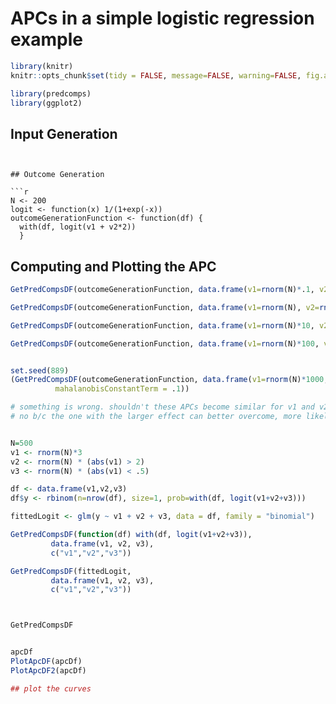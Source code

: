 # APCs in a simple logistic regression example

```r
library(knitr)
knitr::opts_chunk$set(tidy = FALSE, message=FALSE, warning=FALSE, fig.align='center')
```

```r
library(predcomps)
library(ggplot2)
```

## Input Generation

```


## Outcome Generation

```r
N <- 200
logit <- function(x) 1/(1+exp(-x))
outcomeGenerationFunction <- function(df) {
  with(df, logit(v1 + v2*2))
  }
```

## Computing and Plotting the APC

```r

GetPredCompsDF(outcomeGenerationFunction, data.frame(v1=rnorm(N)*.1, v2=rnorm(N)*.1), c("v1","v2"))

GetPredCompsDF(outcomeGenerationFunction, data.frame(v1=rnorm(N), v2=rnorm(N)), c("v1","v2"))

GetPredCompsDF(outcomeGenerationFunction, data.frame(v1=rnorm(N)*10, v2=rnorm(N)*10), c("v1","v2"))

GetPredCompsDF(outcomeGenerationFunction, data.frame(v1=rnorm(N)*100, v2=rnorm(N)*100), c("v1","v2"))


set.seed(889)
(GetPredCompsDF(outcomeGenerationFunction, data.frame(v1=rnorm(N)*1000, v2=rnorm(N)*1000), c("v1","v2"), 
          mahalanobisConstantTerm = .1))

# something is wrong. shouldn't these APCs become similar for v1 and v2 as the 
# no b/c the one with the larger effect can better overcome, more likely to cause a 1/-1 flip


N=500
v1 <- rnorm(N)*3
v2 <- rnorm(N) * (abs(v1) > 2)
v3 <- rnorm(N) * (abs(v1) < .5)

df <- data.frame(v1,v2,v3)
df$y <- rbinom(n=nrow(df), size=1, prob=with(df, logit(v1+v2+v3)))

fittedLogit <- glm(y ~ v1 + v2 + v3, data = df, family = "binomial")

GetPredCompsDF(function(df) with(df, logit(v1+v2+v3)), 
         data.frame(v1, v2, v3), 
         c("v1","v2","v3"))

GetPredCompsDF(fittedLogit, 
         data.frame(v1, v2, v3), 
         c("v1","v2","v3"))



GetPredCompsDF


apcDf
PlotApcDF(apcDf)
PlotApcDF2(apcDf)

## plot the curves

```
